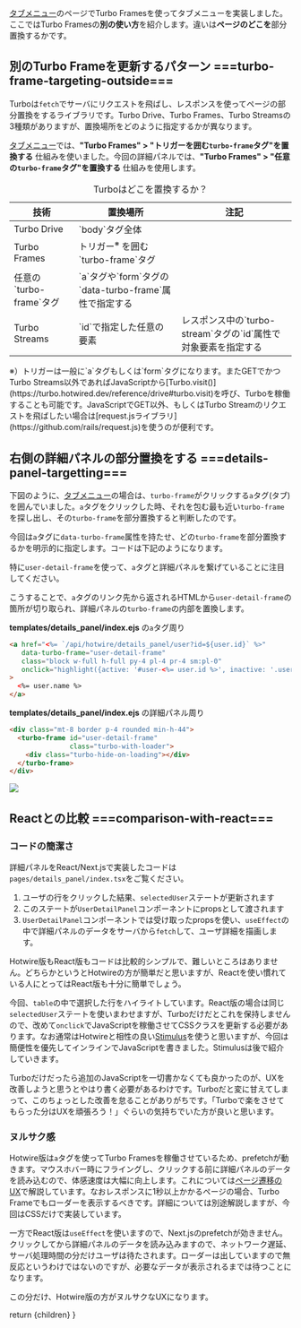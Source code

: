 
[タブメニュー](/commentaries/tabbed_menus)のページでTurbo Framesを使ってタブメニューを実装しました。ここではTurbo Framesの**別の使い方**を紹介します。違いは**ページのどこを**部分置換するかです。


## 別のTurbo Frameを更新するパターン ===turbo-frame-targeting-outside===

Turboは`fetch`でサーバにリクエストを飛ばし、レスポンスを使ってページの部分置換をするライブラリです。Turbo Drive、Turbo Frames、Turbo Streamsの3種類がありますが、置換場所をどのように指定するかが異なります。

[タブメニュー](/commentaries/tabbed_menus)では、**"Turbo Frames" > "トリガーを囲む`turbo-frame`タグ"を置換する** 仕組みを使いました。今回の詳細パネルでは、**"Turbo Frames" > "任意の`turbo-frame`タグ"を置換する** 仕組みを使用します。

<div className="mt-8 flow-root">
  <div className="-mx-4 -my-2 overflow-x-auto sm:-mx-6 lg:-mx-8">
    <div className="inline-block min-w-full py-2 align-middle sm:px-6 lg:px-8">
      <table className="min-w-full divide-y divide-gray-300">
        <caption className="caption-top text-left font-bold">Turboはどこを置換するか？</caption>
        <thead>
        <tr>
          <th scope="col" className="py-3.5 pl-4 pr-3 text-left text-sm font-semibold text-gray-900 sm:pl-3">技術</th>
          <th scope="col" className="min-w-28 px-3 py-3.5 text-left text-sm font-semibold text-gray-900">置換場所</th>
          <th scope="col" className="min-w-28 px-3 py-3.5 text-left text-sm font-semibold text-gray-900">注記</th>
        </tr>
        </thead>
        <tbody className="bg-white whitespace-nowrap">
        <tr className="even:bg-gray-50">
          <td className="px-3 py-4 text-sm text-gray-500">Turbo Drive</td>
          <td className="px-3 py-4 text-sm text-gray-500">`body`タグ全体</td>
          <td className="px-3 py-4 text-sm text-gray-500"></td>
        </tr>
        <tr className="even:bg-gray-50">
          <td className="whitespace-nowrap px-3 py-4 text-sm text-gray-500" rowSpan={2}>Turbo Frames</td>
          <td className="px-3 py-4 text-sm text-gray-500">トリガー<sup>※</sup> を囲む`turbo-frame`タグ</td>
          <td className="px-3 py-4 text-sm text-gray-500"></td>
        </tr>
        <tr className="even:bg-gray-50">
          <td className="px-3 py-4 text-sm text-gray-500">任意の`turbo-frame`タグ</td>
          <td className="px-3 py-4 text-sm text-gray-500">`a`タグや`form`タグの`data-turbo-frame`属性で指定する</td>
        </tr>
        <tr className="even:bg-gray-50">
          <td className="whitespace-nowrap px-3 py-4 text-sm text-gray-500">Turbo Streams</td>
          <td className="px-3 py-4 text-sm text-gray-500">`id`で指定した任意の要素</td>
          <td className="px-3 py-4 text-sm text-gray-500">レスポンス中の`turbo-stream`タグの`id`属性で対象要素を指定する</td>
        </tr>
        </tbody>
      </table>
    </div>
  </div>
</div>
<div className="mt-4 text-gray-400 text-sm">※）トリガーは一般に`a`タグもしくは`form`タグになります。またGETでかつTurbo Streams以外であればJavaScriptから[Turbo.visit()](https://turbo.hotwired.dev/reference/drive#turbo.visit)を呼び、Turboを稼働することも可能です。JavaScriptでGET以外、もしくはTurbo Streamのリクエストを飛ばしたい場合は[request.jsライブラリ](https://github.com/rails/request.js)を使うのが便利です。</div>



## 右側の詳細パネルの部分置換をする ===details-panel-targetting===

下図のように、[タブメニュー](/commentaries/tabbed_menus)の場合は、`turbo-frame`がクリックする`a`タグ(タブ)を囲んでいました。`a`タグをクリックした時、それを包む最も近い`turbo-frame`を探し出し、その`turbo-frame`を部分置換すると判断したのです。

今回は`a`タグに`data-turbo-frame`属性を持たせ、どの`turbo-frame`を部分置換するかを明示的に指定します。コードは下記のようになります。

特に`user-detail-frame`を使って、`a`タグと詳細パネルを繋げていることに注目してください。

こうすることで、`a`タグのリンク先から返されるHTMLから`user-detail-frame`の箇所が切り取られ、詳細パネルの`turbo-frame`の内部を置換します。

**templates/details_panel/index.ejs** の`a`タグ周り
```html
<a href="<%= `/api/hotwire/details_panel/user?id=${user.id}` %>"
   data-turbo-frame="user-detail-frame"
   class="block w-full h-full py-4 pl-4 pr-4 sm:pl-0"
   onclick="highlight({active: '#user-<%= user.id %>', inactive: '.user-row'})"
>
  <%= user.name %>
</a>
```

**templates/details_panel/index.ejs** の詳細パネル周り
```html
<div class="mt-8 border p-4 rounded min-h-44">
  <turbo-frame id="user-detail-frame"
               class="turbo-with-loader">
    <div class="turbo-hide-on-loading"></div>
  </turbo-frame>
</div>
```

<div className="mt-12">
  <Image src={detailsTurboframeImage}/>
</div>



## Reactとの比較 ===comparison-with-react===

### コードの簡潔さ

詳細パネルをReact/Next.jsで実装したコードは`pages/details_panel/index.tsx`をご覧ください。

1. ユーザの行をクリックした結果、`selectedUser`ステートが更新されます
2. このステートが`UserDetailPanel`コンポーネントにpropsとして渡されます
3. `UserDetailPanel`コンポーネントでは受け取ったpropsを使い、`useEffect`の中で詳細パネルのデータをサーバから`fetch`して、ユーザ詳細を描画します。

Hotwire版もReact版もコードは比較的シンプルで、難しいところはありません。どちらかというとHotwireの方が簡単だと思いますが、Reactを使い慣れている人にとってはReact版も十分に簡単でしょう。

今回、`table`の中で選択した行をハイライトしています。React版の場合は同じ`selectedUser`ステートを使いまわせますが、Turboだけだとこれを保持しませんので、改めて`onclick`でJavaScriptを稼働させてCSSクラスを更新する必要があります。なお通常はHotwireと相性の良い[Stimulus](https://stimulus.hotwired.dev/)を使うと思いますが、今回は簡便性を優先してインラインでJavaScriptを書きました。Stimulusは後で紹介していきます。

Turboだけだったら追加のJavaScriptを一切書かなくても良かったのが、UXを改善しようと思うとやはり書く必要があるわけです。Turboだと変に甘えてしまって、このちょっとした改善を怠ることがありがちです。「Turboで楽をさせてもらった分はUXを頑張ろう！」ぐらいの気持ちでいた方が良いと思います。

### ヌルサク感

Hotwire版は`a`タグを使ってTurbo Framesを稼働させているため、prefetchが動きます。マウスホバー時にフライングし、クリックする前に詳細パネルのデータを読み込むので、体感速度は大幅に向上します。これについては[ページ遷移のUX](http://localhost:3000/commentaries/page_transitions#page-transition-ux)で解説しています。なおレスポンスに1秒以上かかるページの場合、Turbo Frameでもローダーを表示するべきです。詳細については別途解説しますが、今回はCSSだけで実装しています。

一方でReact版は`useEffect`を使いますので、Next.jsのprefetchが効きません。クリックしてから詳細パネルのデータを読み込みますので、ネットワーク遅延、サーバ処理時間の分だけユーザは待たされます。ローダーは出していますので無反応というわけではないのですが、必要なデータが表示されるまでは待つことになります。

この分だけ、Hotwire版の方がヌルサクなUXになります。


  return <CommentaryLayout
    title="Details Panel"
    subtitle="詳細パネル"
    section="Commentary">
    <MDXRenderer>{children}</MDXRenderer>
  </CommentaryLayout>
}
